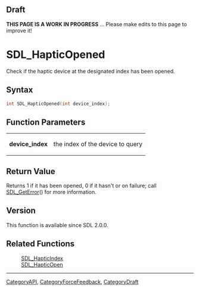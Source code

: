 
== Draft ==

'''THIS PAGE IS A WORK IN PROGRESS''' ... Please make edits to this page to improve it!
= SDL_HapticOpened =

Check if the haptic device at the designated index has been opened.

== Syntax ==

<syntaxhighlight lang='c'>
int SDL_HapticOpened(int device_index);
</syntaxhighlight>

== Function Parameters ==

{|
|'''device_index'''
|the index of the device to query
|}

== Return Value ==

Returns 1 if it has been opened, 0 if it hasn't or on failure; call
[[SDL_GetError]]() for more information.



== Version ==

This function is available since SDL 2.0.0.



== Related Functions ==

:[[SDL_HapticIndex]]
:[[SDL_HapticOpen]]

----
[[CategoryAPI]], [[CategoryForceFeedback]], [[CategoryDraft]]


